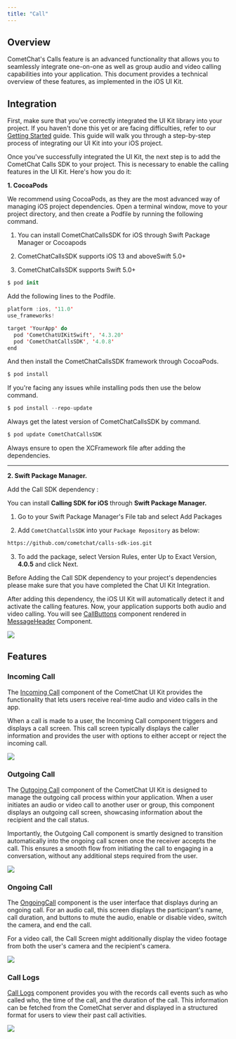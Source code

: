 ```yaml
---
title: "Call"
---
```


## Overview

CometChat's Calls feature is an advanced functionality that allows you to seamlessly integrate one-on-one as well as group audio and video calling capabilities into your application. This document provides a technical overview of these features, as implemented in the iOS UI Kit.

## Integration

First, make sure that you've correctly integrated the UI Kit library into your project. If you haven't done this yet or are facing difficulties, refer to our [Getting Started](/docs/ui-kit/ios/v4/getting-started) guide. This guide will walk you through a step-by-step process of integrating our UI Kit into your iOS project.

Once you've successfully integrated the UI Kit, the next step is to add the CometChat Calls SDK to your project. This is necessary to enable the calling features in the UI Kit. Here's how you do it:

**1. CocoaPods**

We recommend using CocoaPods, as they are the most advanced way of managing iOS project dependencies. Open a terminal window, move to your project directory, and then create a Podfile by running the following command.

<Note>

1. You can install CometChatCallsSDK for iOS through Swift Package Manager or Cocoapods

2. CometChatCallsSDK supports iOS 13 and aboveSwift 5.0+

3. CometChatCallsSDK supports Swift 5.0+

</Note>

```swift Swift
$ pod init
```

Add the following lines to the Podfile.

```swift Swift
platform :ios, '11.0'
use_frameworks!

target 'YourApp' do
  pod 'CometChatUIKitSwift', '4.3.20'
  pod 'CometChatCallsSDK', '4.0.8'
end
```

And then install the CometChatCallsSDK framework through CocoaPods.

```swift Swift
$ pod install
```

If you're facing any issues while installing pods then use the below command.

```swift Swift
$ pod install --repo-update
```

Always get the latest version of CometChatCallsSDK by command.

```swift Swift
$ pod update CometChatCallsSDK
```

<Tip>

Always ensure to open the XCFramework file after adding the dependencies.

</Tip>

***

**2. Swift Package Manager.**

Add the Call SDK dependency :

You can install **Calling SDK for iOS** through **Swift Package Manager.**

1. Go to your Swift Package Manager's File tab and select Add Packages

2. Add `CometChatCallsSDK` into your `Package Repository` as below:

```sh Bash
https://github.com/cometchat/calls-sdk-ios.git
```

3. To add the package, select Version Rules, enter Up to Exact Version, **4.0.5** and click Next.

<Info>

Before Adding the Call SDK dependency to your project's dependencies please make sure that you have completed the Chat UI Kit Integration.

</Info>

After adding this dependency, the iOS UI Kit will automatically detect it and activate the calling features. Now, your application supports both audio and video calling. You will see [CallButtons](/docs/ui-kit/ios/v4/call-buttons) component rendered in [MessageHeader](/docs/ui-kit/ios/v4/message-header) Component.

<Frame>
  <img src="/images/f0747a74-call_integration_screens-b0a5ff0da08a70090ce1d7439369a01c.png" />
</Frame>

## Features

### Incoming Call

The [Incoming Call](/docs/ui-kit/ios/v4/incoming-call) component of the CometChat UI Kit provides the functionality that lets users receive real-time audio and video calls in the app.

When a call is made to a user, the Incoming Call component triggers and displays a call screen. This call screen typically displays the caller information and provides the user with options to either accept or reject the incoming call.

<Frame>
  <img src="/images/32b22051-call_incoming_screens-fdd734ba64ce43020e614280df288f20.png" />
</Frame>

### Outgoing Call

The [Outgoing Call](/docs/ui-kit/ios/v4/incoming-call) component of the CometChat UI Kit is designed to manage the outgoing call process within your application. When a user initiates an audio or video call to another user or group, this component displays an outgoing call screen, showcasing information about the recipient and the call status.

Importantly, the Outgoing Call component is smartly designed to transition automatically into the ongoing call screen once the receiver accepts the call. This ensures a smooth flow from initiating the call to engaging in a conversation, without any additional steps required from the user.

<Frame>
  <img src="/images/2ba3f614-call_outgoing_screens-fa39fe40fddc7770522aa5a5ef42a4db.png" />
</Frame>

### Ongoing Call

The [OngoingCall](/docs/ui-kit/ios/v4/ongoing-call) component is the user interface that displays during an ongoing call. For an audio call, this screen displays the participant's name, call duration, and buttons to mute the audio, enable or disable video, switch the camera, and end the call.

For a video call, the Call Screen might additionally display the video footage from both the user's camera and the recipient's camera.

<Frame>
  <img src="/images/67a6114d-call_ongoing_screens-d740bbb0789bf367a9bebd50d48dc92e.png" />
</Frame>

### Call Logs

[Call Logs](/docs/ui-kit/ios/v4/call-log-with-details) component provides you with the records call events such as who called who, the time of the call, and the duration of the call. This information can be fetched from the CometChat server and displayed in a structured format for users to view their past call activities.

<Frame>
  <img src="/images/fa6085da-call_logs_screens-7623012864860b5cbac57f333e8bf792.png" />
</Frame>
